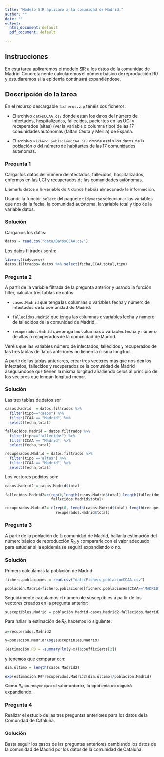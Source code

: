 ```yaml
---
title: "Modelo SIR aplicado a la comunidad de Madrid."
author: ""
date: ""
output:
  html_document: default
  pdf_document: default
              
---
```



<!-- Después de la lectura 45 Modelo SIR -->

## Instrucciones
En esta tarea aplicaremos el modelo SIR a los datos de la comunidad de Madrid.
Concretamente calcularemos el número básico de reproducción R0 y estudiaremos si la epidemia continuará expandiéndose.


## Descripción de la tarea

En el recurso descargable `ficheros.zip` tenéis dos ficheros:

- El archivo `datosCCAA.csv` donde estan los datos del número de infectados, hospitalizados, fallecidos, pacientes en las UCI y recuperados (altas) (ver la variable o columna tipo) de las 17 comunidades autónomas (faltan Ceuta y Melilla) de España.

- El archivo `Fichero_poblaciónCCAA.csv` donde están los datos de la población o del número de habitantes de las 17 comunidades autónomas.

### Pregunta 1
Cargar los datos del número deinfectados, fallecidos, hospitalizados, enfermos en las UCI y recuperados de las comunidades autónomas.

Llamarle datos a la variable de `R` donde habéis almacenado la información.

Usando la función `select` del paquete `tidyverse` seleccionar las variables que nos da la fecha, la comunidad autónoma, la variable total y tipo de la variable datos.

### Solución
Cargamos los datos:
```r
datos = read.csv("data/DatosCCAA.csv")
```

Los datos filtrados serán:
```r
library(tidyverse)
datos.filtrados= datos %>% select(fecha,CCAA,total,tipo)
```


### Pregunta 2

A partir de la variable filtrada de la pregunta anterior y usando la función filter, calcular tres tablas de datos:

- `casos.Madrid` que tenga las columnas o variables fecha y número de infectados de la comunidad de Madrid.

- `fallecidos.Madrid` que tenga las columnas o variables fecha y número de fallecidos de la comunidad de Madrid.

- `recuperados.Madrid` que tenga las columnas o variables fecha y número de altas o recuperados de la comunidad de Madrid.

Veréis que las variables número de infectados, fallecidos y recuperados de las tres tablas de datos anteriores no tienen la misma longitud.

A partir de las tablas anteriores,  crear tres vectores más que nos den los infectados, fallecidos y recuperados de la comunidad de Madrid asegurándose que tienen la misma longitud añadiendo ceros al principio de los vectores que tengan longitud menor.


### Solución
Las tres tablas de datos son:
```r
casos.Madrid  = datos.filtrados %>%
  filter(tipo=="casos") %>%
  filter(CCAA == "Madrid") %>%
  select(fecha,total)

fallecidos.Madrid = datos.filtrados %>%
  filter(tipo=="fallecidos") %>%
  filter(CCAA == "Madrid") %>%
  select(fecha,total)

recuperados.Madrid = datos.filtrados %>%
  filter(tipo =="altas") %>%
  filter(CCAA == "Madrid") %>%
  select(fecha,total)
```


Los vectores pedidos son:
```r
casos.Madrid2 = casos.Madrid$total

fallecidos.Madrid2=c(rep(0,length(casos.Madrid$total)-length(fallecidos.Madrid$total)),
                     fallecidos.Madrid$total)

recuperados.Madrid2= c(rep(0, length(casos.Madrid$total)-length(recuperados.Madrid$total)),
                       recuperados.Madrid$total)
```


### Pregunta 3

A partir de la población de la comunidad de Madrid, hallar la estimación del número básico de reproducción $R_0$ y compararlo con el valor adecuado para estudiar si la epidemia se seguirá expandiendo o no.

### Solución
Primero calculamos la población de Madrid:
```r
fichero.poblaciones = read.csv("data/Fichero_poblacionCCAA.csv")

población.Madrid=fichero.poblaciones[fichero.poblaciones$CCAA=="MADRID",]$Pob_CCAA_2019
```

Seguidamente calculamos el número de susceptibles a partir de los vectores creados en la pregunta anterior:
```r
susceptibles.Madrid = población.Madrid-casos.Madrid2-fallecidos.Madrid2
```

Para hallar la estimación de $R_0$ hacemos lo siguiente:
```r
x=recuperados.Madrid2

y=población.Madrid*log(susceptibles.Madrid)

(estimación.R0 = -summary(lm(y~x))$coefficients[2])
```

y tenemos que comparar con:
```r
dia.último = length(casos.Madrid2)

exp(estimación.R0*recuperados.Madrid2[dia.último]/población.Madrid)
```
Como $R_0$ es mayor que el valor anterior, la epidemia se seguirá expandiendo.

### Pregunta 4

Realizar el estudio de las tres preguntas anteriores para los datos de la Comunidad de Cataluña.

### Solución
Basta seguir los pasos de las preguntas anteriores cambiando los datos de la comunidad de Madrid por los datos de la comunidad de Cataluña.
